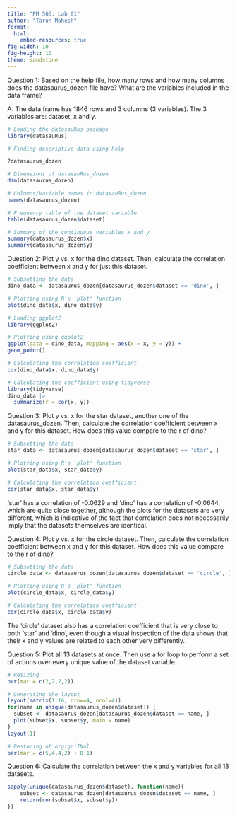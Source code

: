 ```yaml
---
title: "PM 566: Lab 01"
author: "Tarun Mahesh"
format: 
  html:
    embed-resources: true
fig-width: 10
fig-height: 10
theme: sandstone
---
```


Question 1: Based on the help file, how many rows and how many columns does the datasaurus_dozen file have? What are the variables included in the data frame?

A: The data frame has 1846 rows and 3 columns (3 variables). The 3 variables are: dataset, x and y.

```r
# Loading the datasauRus package 
library(datasauRus)

# Finding descriptive data using help

?datasaurus_dozen

# Dimensions of datasauRus_dozen
dim(datasaurus_dozen)

# Columns/Variable names in datasauRus_dozen
names(datasaurus_dozen)

# Frequency table of the dataset variable
table(datasaurus_dozen$dataset)

# Summary of the continuous variables x and y 
summary(datasaurus_dozen$x)
summary(datasaurus_dozen$y)
```

Question 2: Plot y vs. x for the dino dataset. Then, calculate the correlation coefficient between x and y for just this dataset.

```r
# Subsetting the data
dino_data <- datasaurus_dozen[datasaurus_dozen$dataset == 'dino', ]

# Plotting using R's 'plot' function
plot(dino_data$x, dino_data$y)

# Loading ggplot2
library(ggplot2)

# Plotting using ggplot2
ggplot(data = dino_data, mapping = aes(x = x, y = y)) +
geom_point()
```

```r
# Calculating the correlation coefficient
cor(dino_data$x, dino_data$y)

# Calculating the coefficient using tidyverse
library(tidyverse)
dino_data |>
  summarize(r = cor(x, y))
```

Question 3: Plot y vs. x for the star dataset, another one of the datasaurus_dozen. Then, calculate the correlation coefficient between x and y for this dataset. How does this value compare to the r of dino?

```r
# Subsetting the data
star_data <- datasaurus_dozen[datasaurus_dozen$dataset == 'star', ]

# Plotting using R's 'plot' function
plot(star_data$x, star_data$y)

# Calculating the correlation coefficient
cor(star_data$x, star_data$y)
```



'star' has a correlation of -0.0629 and 'dino' has a correlation of -0.0644, which are quite close together, although the plots for the datasets are very different, which is indicative of the fact that correlation does not necessarily imply that the datasets themselves are identical.

Question 4: Plot y vs. x for the circle dataset. Then, calculate the correlation coefficient between x and y for this dataset. How does this value compare to the r of dino?

```r
# Subsetting the data
circle_data <- datasaurus_dozen[datasaurus_dozen$dataset == 'circle', ]

# Plotting using R's 'plot' function
plot(circle_data$x, circle_data$y)

# Calculating the correlation coefficient
cor(circle_data$x, circle_data$y)
```



The 'circle' dataset also has a correlation coefficient that is very close to both 'star' 
and 'dino', even though a visual inspection of the data shows that their x and y values are related to each other very differently.

Question 5: Plot all 13 datasets at once. Then use a for loop to perform a set of actions over every unique value of the dataset variable.

```r
# Resizing
par(mar = c(2,2,2,2))

# Generating the layout
layout(matrix(1:16, nrow=4, ncol=4))
for(name in unique(datasaurus_dozen$dataset)) {
  subset <- datasaurus_dozen[datasaurus_dozen$dataset == name, ]
  plot(subset$x, subset$y, main = name)
}
layout(1)

# Restoring ot orgigniINal
par(mar = c(5,4,4,2) + 0.1)
```

Question 6: Calculate the correlation between the x and y variables for all 13 datasets.

```r
sapply(unique(datasaurus_dozen$dataset), function(name){
    subset <- datasaurus_dozen[datasaurus_dozen$dataset == name, ]
    return(cor(subset$x, subset$y))
})
```
